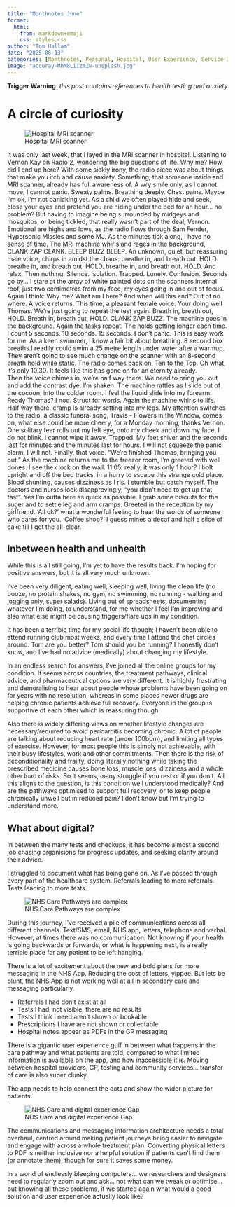 ```yaml
---
title: "Monthnotes June"
format:
  html:
    from: markdown+emoji
    css: styles.css
author: "Tom Hallam"
date: "2025-06-13"
categories: [Monthnotes, Personal, Hospital, User Experience, Service Design, Usability, Healthcare, Digital, Bookings, Running]
image: "accuray-MhM8LiIzmZw-unsplash.jpg"
---
```


**Trigger Warning**: *this post contains references to health testing and anxiety*

# A circle of curiosity

![Hospital MRI scanner](accuray-MhM8LiIzmZw-unsplash.jpg)

It was only last week, that I layed in the MRI scanner in hospital. Listening to Vernon Kay on Radio 2, wondering the big questions of life. Why me? How did I end up here?
With some sickly irony, the radio piece was about things that make you itch and cause anxiety. Something, that someone inside and MRI scanner, already has full awareness of. A wry smile only, as I cannot move, I cannot panic. 
Sweaty palms. Breathing deeply. Chest pains.
Maybe I'm ok, I'm not panicking yet. As a child we often played hide and seek, close your eyes and pretend you are hiding under the bed for an hour... no problem?
But having to imagine being surrounded by midgeys and mosquitos, or being tickled, that really wasn't part of the deal, Vernon.
Emotional are highs and lows, as the radio flows through Sam Fender, Hypersonic Missles and some MJ. 
As the minutes tick along, I have no sense of time. The MRI machine whirls and rages in the background, CLANK ZAP CLANK. BLEEP BUZZ BLEEP. 
An unknown, quiet, but reassuring male voice, chirps in amidst the chaos: breathe in, and breath out. HOLD. breathe in, and breath out. HOLD. breathe in, and breath out. HOLD. And relax.
Then nothing. 
Silence.
Isolation. 
Trapped.
Lonely. 
Confusion.
Seconds go by... I stare at the array of white painted dots on the scanners internal roof, just two centimetres from my face, my eyes going in and out of focus.
Again I think: Why me? What am I here?
And when will this end?
Out of no where. A voice returns. This time, a pleasant female voice. 
Your doing well Thomas. We're just going to repeat the test again. 
Breath in, breath out, HOLD. Breath in, breath out, HOLD. CLANK ZAP BUZZ. The machine goes in the background.
Again the tasks repeat. The holds getting longer each time. I count 5 seconds. 10 seconds. 15 seconds. I don't panic. 
This is easy work for me. As a keen swimmer, I know a fair bit about breathing. 8 second box breaths.I readily could swim a 25 metre length under water after a warmup.
They aren't going to see much change on the scanner with an 8-second breath hold while static.
The radio comes back on, Ten to the Top. Oh what, it's only 10.30. It feels like this has gone on for an eternity already.  
Then the voice chimes in, we're half way there.
We need to bring you out and add the contrast dye.
I'm shaken. The machine rattles as I slide out of the cocoon, into the colder room.
I feel the liquid slide into my forearm. 
Ready Thomas?
I nod. Struct for words.
Again the machine whirls to life.
Half way there, cramp is already setting into my legs. 
My attention switches to the radio, a classic funeral song, Travis - Flowers in the Window, comes on, what else could be more cheery, for a Monday morning, thanks Vernon.
One solitary tear rolls out my left eye, onto my cheek and down my face. 
I do not blink. 
I cannot wipe it away.
Trapped.
My feet shiver and the seconds last for minutes and the minutes last for hours.
I will not squeeze the panic alarm. I will not.
Finally, that voice. 
"We're finished Thomas, bringing you out."
As the machine returns me to the freezer room, I'm greeted with well dones. I see the clock on the wall. 11.05: really, it was only 1 hour?
I bolt upright and off the bed tracks, in a hurry to escape this strange cold place.
Blood shunting, causes dizziness as I ris. I stumble but catch myself. 
The doctors and nurses look disapprovingly, "you didn't need to get up that fast". 
Yes I'm outta here as quick as possible. I grab some biscuits for the suger and to settle leg and arm cramps.
Greeted in the reception by my girlfriend.
'All ok?' what a wonderful feeling to hear the words of someone who cares for you. 
'Coffee shop?' I guess mines a decaf and half a slice of cake till I get the all-clear. 


## Inbetween health and unhealth

While this is all still going, I'm yet to have the results back. I'm hoping for positive answers, but it is all very much unknown.

I've been very diligent, eating well, sleeping well, living the clean life (no booze, no protein shakes, no gym, no swimming, no running - walking and jogging only, super salads). Living out of spreadsheets, documenting whatever I'm doing, to understand, for me whether I feel I'm improving and also what else might be causing triggers/flare ups in my condition.

It has been a terrible time for my social life though; I haven't been able to attend running club most weeks, and every time I attend the chat circles around: Tom are you better? Tom should you be running? I honestly don't know, and I've had no advice (medically) about changing my lifestyle.

In an endless search for answers, I've joined all the online groups for my condition. It seems across countries, the treatment pathways, clinical advice, and pharmaceutical options are very different. It is highly frustrating and demoralising to hear about people whose problems have been going on for years with no resolution, whereas in some places newer drugs are helping chronic patients achieve full recovery. Everyone in the group is supportive of each other which is reassuring though.

Also there is widely differing views on whether lifestyle changes are necessary/required to avoid pericarditis becoming chronic. A lot of people are talking about reducing heart rate (under 100bpm), and limiting all types of exercise. However, for most people this is simply not achievable, with their busy lifestyles, work and other commitments. Then there is the risk of deconditionality and frailty, doing literally nothing while taking the prescribed medicine causes bone loss, muscle loss, dizziness and a whole other load of risks. So it seems, many struggle if you rest or if you don't.
All this aligns to the question, is this condition well understood medically? And are the pathways optimised to support full recovery, or to keep people chronically unwell but in reduced pain? I don't know but I'm trying to understand more.

## What about digital?

In between the many tests and checkups, it has become almost a second job chasing organisions for progress updates, and seeking clarity around their advice. 

I struggled to document what has being gone on. As I've passed through every part of the healthcare system. Referrals leading to more referrals. Tests leading to more tests.

![NHS Care Pathways are complex](carepathway.png){.external fig-alt="A diagram showing a complex care pathway with a number of NHS services, split down by what comunications were received as well as what happened at each stage." fig-align=left}

During this journey, I've received a pile of communications across all different channels. Text/SMS, email, NHS app, letters, telephone and verbal. However, at times there was no communication. Not knowing if your health is going backwards or forwards, or what is happening next, is a really terrible place for any patient to be left hanging.

There is a lot of excitement about the new and bold plans for more messaging in the NHS App. Reducing the cost of letters, yippee. But lets be blunt, the NHS App is not working well at all in secondary care and messaging particularly. 

* Referrals I had don't exist at all
* Tests I had, not visible, there are no results 
* Tests I think I need aren't shown or bookable
* Prescriptions I have are not shown or collectable
* Hospital notes appear as PDFs in the GP messaging

There is a gigantic user experience gulf in between what happens in the care pathway and what patients are told, compared to what limited information is available on the app, and how inaccessible it is. 
Moving between hospital providers, GP, testing and community services... transfer of care is also super clunky. 

The app needs to help connect the dots and show the wider picture for patients. 


![NHS Care and digital experience Gap](NHSApp.png){.external fig-alt="A ven diagram showing how expectations for digital should aling with what is happening in the real world context." fig-align=left}

The communications and messaging information architecture needs a total overhaul, centred around making patient journeys being easier to navigate and engage with across a whole treatment plan. Converting physical letters to PDF is neither inclusive nor a helpful solution if patients can't find them (or annotate them), though for sure it saves some money.

In a world of endlessly bleeping computers... we researchers and designers need to regularly zoom out and ask... not what can we tweak or optimise... but knowing all these problems, if we started again what would a good solution and user experience actually look like?